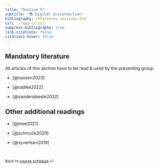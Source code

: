 ```yaml
---
title: "Session 6"
subtitle: "📚 Digital disconnection"
bibliography: references_sessions.bib
csl: ../apa-cv.csl 
suppress-bibliography: true
link-citations: false
citations-hover: false
---
```


## Mandatory literature

::: {.callout-important appearance="simple"}
All articles of this section have to be read & used by the presenting group
:::

-   [@nassen2023]

-   [@radtke2022]

-   [@vandenabeele2022]

## Other additional readings

-   [@moe2021]

-   [@schmuck2020]

-   [@syvertsen2019]

<br>

::: {style="font-size: 0.875em;"}
Back to [course schedule](/index.html "Course schedule") ⏎
:::